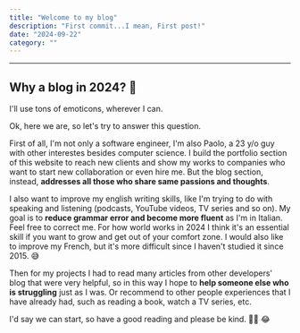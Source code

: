 ```yaml
---
title: "Welcome to my blog"
description: "First commit...I mean, First post!"
date: "2024-09-22"
category: ""
---
```



---

## Why a blog in 2024? 🤔

<Callout type="info">I'll use tons of emoticons, wherever I can.</Callout>

Ok, here we are, so let's try to answer this question.

First of all, I'm not only a software engineer, I'm also Paolo, a 23 y/o guy with other interestes
besides computer science. I build the portfolio section of this website to reach new clients and show my works
to companies who want to start new collaboration or even hire me. But the blog section, instead, **addresses
all those who share same passions and thoughts**.

I also want to improve my english writing skills, like I'm trying to do with speaking and listening (podcasts, YouTube videos, TV series and so on).
My goal is to **reduce grammar error and become more fluent** as I'm in Italian. Feel free to correct me.
For how world works in 2024 I think it's an essential skill if you want to grow and get out of your comfort zone.
I would also like to improve my French, but it's more difficult since I haven't studied it since 2015. 😅

Then for my projects I had to read many articles from other developers' blog that were very helpful, so in this way I hope to **help someone else
who is struggling** just as I was. Or recommend to other people experiences that I have already had, such as reading a book, watch a TV series, etc.

I'd say we can start, so have a good reading and please be kind. 🙏🏻 😂
